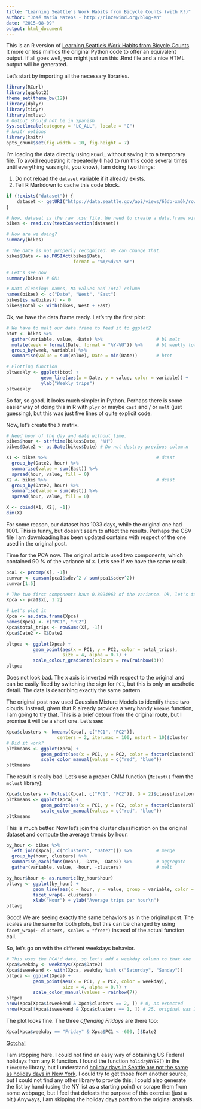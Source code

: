 ```yaml
---
title: "Learning Seattle's Work Habits from Bicycle Counts (with R!)"
author: "José María Mateos - http://rinzewind.org/blog-en"
date: "2015-08-09"
output: html_document
---
```


This is an R version of [Learning Seattle's Work Habits from Bicycle Counts](https://jakevdp.github.io/blog/2015/07/23/learning-seattles-work-habits-from-bicycle-counts/). It more or less mimics the original Python code to offer an equivalent output. If all goes well, you might just run this .Rmd file and a nice HTML output will be generated.

Let's start by importing all the necessary libraries.

```r
library(RCurl)
library(ggplot2)
theme_set(theme_bw(12))
library(dplyr)
library(tidyr)
library(mclust)
# Output should not be in Spanish
Sys.setlocale(category = "LC_ALL", locale = "C")
# knitr options
library(knitr)
opts_chunk$set(fig.width = 10, fig.height = 7)
```

I'm loading the data directly using `RCurl`, without saving it to a temporary file. To avoid requesting it repeatedly (I had to run this code several times until everything was right, you know), I am doing two things:

1. Do not reload the `dataset` variable if it already exists.
2. Tell R Markdown to cache this code block.

```r
if (!exists("dataset")) {
    dataset <- getURI("https://data.seattle.gov/api/views/65db-xm6k/rows.csv?accessType=DOWNLOAD")
}

# Now, dataset is the raw .csv file. We need to create a data.frame with this
bikes <- read.csv(textConnection(dataset))

# How are we doing?
summary(bikes)

# The date is not properly recognized. We can change that.
bikes$Date <- as.POSIXct(bikes$Date,
                         format = "%m/%d/%Y %r")

# Let's see now
summary(bikes) # OK!

# Data cleaning: names, NA values and Total column
names(bikes) <- c("Date", "West", "East")
bikes[is.na(bikes)] <- 0
bikes$Total <- with(bikes, West + East)
```

Ok, we have the data.frame ready. Let's try the first plot:

```r
# We have to melt our data.frame to feed it to ggplot2
btot <- bikes %>%
  gather(variable, value, -Date) %>%                    # b1 melt
  mutate(week = format(Date, format = "%Y-%U")) %>%     # b1 weekly total
  group_by(week, variable) %>%
  summarise(value = sum(value), Date = min(Date))       # btot

# Plotting function
pltweekly <- ggplot(btot) + 
             geom_line(aes(x = Date, y = value, color = variable)) +
             ylab("Weekly trips")
pltweekly
```

So far, so good. It looks much simpler in Python. Perhaps there is some easier way of doing this in R with `plyr` or maybe `cast` and / or `melt` (just guessing), but this was just five lines of quite explicit code.

Now, let's create the `X` matrix.

```r
# Need hour of the day and date without time.
bikes$hour <- strftime(bikes$Date, "%H")
bikes$Date2 <- as.Date(bikes$Date) # Do not destroy previous colum.n

X1 <- bikes %>%                                         # dcast
  group_by(Date2, hour) %>%
  summarise(value = sum(East)) %>%
  spread(hour, value, fill = 0)
X2 <- bikes %>%                                         # dcast
  group_by(Date2, hour) %>%
  summarise(value = sum(West)) %>%
  spread(hour, value, fill = 0)

X <- cbind(X1, X2[, -1])
dim(X)
```

For some reason, our dataset has 1033 days, while the original one had 1001. This is funny, but doesn't seem to affect the results. Perhaps the CSV file I am downloading has been updated contains with respect of the one used in the original post.

Time for the PCA now. The original article used two components, which contained 90 % of the variance of `X`. Let's see if we have the same result.

```r
pca1 <- prcomp(X[, -1])
cumvar <- cumsum(pca1$sdev^2 / sum(pca1$sdev^2))
cumvar[1:5]

# The two first components have 0.8994963 of the variance. Ok, let's take those two.
Xpca <- pca1$x[, 1:2]

# Let's plot it
Xpca <- as.data.frame(Xpca)
names(Xpca) <- c("PC1", "PC2")
Xpca$total_trips <- rowSums(X[, -1])
Xpca$Date2 <- X$Date2

pltpca <- ggplot(Xpca) + 
          geom_point(aes(x = PC1, y = PC2, color = total_trips), 
                     size = 4, alpha = 0.7) +
          scale_colour_gradientn(colours = rev(rainbow(3)))
pltpca
```

Does not look bad. The x axis is inverted with respect to the original and can be easily fixed by switching the sign for `PC1`, but this is only an aesthetic detail. The data is describing exactly the same pattern.

The original post now used Gaussian Mixture Models to identify these two clouds. Instead, given that R already provides a very handy `kmeans` function, I am going to try that. This is a brief detour from the original route, but I promise it will be a short one. Let's see:

```r
Xpca$clusters <- kmeans(Xpca[, c("PC1", "PC2")], 
                   centers = 2, iter.max = 100, nstart = 10)$cluster
# Did it work?
pltkmeans <- ggplot(Xpca) +
             geom_point(aes(x = PC1, y = PC2, color = factor(clusters))) +
             scale_color_manual(values = c("red", "blue"))
pltkmeans
```

The result is really bad. Let's use a proper GMM function (`Mclust()` from the `mclust` library):

```r
Xpca$clusters <- Mclust(Xpca[, c("PC1", "PC2")], G = 2)$classification
pltkmeans <- ggplot(Xpca) +
             geom_point(aes(x = PC1, y = PC2, color = factor(clusters))) +
             scale_color_manual(values = c("red", "blue"))
pltkmeans
```

This is much better. Now let's join the cluster classification on the original dataset and compute the average trends by hour.

```r
by_hour <- bikes %>%
  left_join(Xpca[, c("clusters", "Date2")]) %>%         # merge
  group_by(hour, clusters) %>%
  summarise_each(funs(mean), -Date, -Date2) %>%         # aggregate
  gather(variable, value, -hour, -clusters)             # melt

by_hour$hour <- as.numeric(by_hour$hour)
pltavg <- ggplot(by_hour) +
          geom_line(aes(x = hour, y = value, group = variable, color = variable)) +
          facet_wrap(~ clusters) +
          xlab("Hour") + ylab("Average trips per hour\n")
pltavg
```

Good! We are seeing exactly the same behaviors as in the original post. The scales are the same for both plots, but this can be changed by using `facet_wrap(~ clusters, scales = "free")` instead of the actual function call.

So, let's go on with the different weekdays behavior.

```r
# This uses the PCA'd data, so let's add a weekday column to that one
Xpca$weekday <- weekdays(Xpca$Date2)
Xpca$isweekend <- with(Xpca, weekday %in% c("Saturday", "Sunday"))
pltpca <- ggplot(Xpca) + 
          geom_point(aes(x = PC1, y = PC2, color = weekday), 
                     size = 4, alpha = 0.7) +
          scale_color_manual(values = rainbow(7))
pltpca
nrow(Xpca[Xpca$isweekend & Xpca$clusters == 2, ]) # 0, as expected
nrow(Xpca[!Xpca$isweekend & Xpca$clusters == 1, ]) # 25, original was 23, but here are more rows in this dataset
```

The plot looks fine. The three *offending Fridays* are there too:

```r
Xpca[Xpca$weekday == "Friday" & Xpca$PC1 < -600, ]$Date2
```

[Gotcha!](http://www.cascade.org/f5-bike-work-day)

I am stopping here. I could not find an easy way of obtaining US Federal holidays from any R function. I found the function `holidayNYSE()` in the `timeDate` library, but I understand [holiday days in Seattle are not the same as holiday days in New York](https://en.wikipedia.org/wiki/Public_holidays_in_the_United_States). I could try to get those from another source, but I could not find any other library to provide this; I could also generate the list by hand (using the NY list as a starting point) or scrape them from some webpage, but I feel that defeats the purpose of this exercise (just a bit.) Anyways, I am skipping the holiday days part from the original analysis.